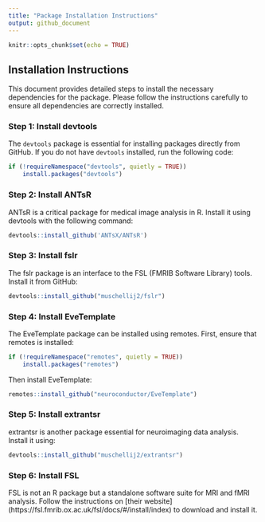 ```yaml
---
title: "Package Installation Instructions"
output: github_document
---
```


```r
knitr::opts_chunk$set(echo = TRUE)
```

## Installation Instructions

This document provides detailed steps to install the necessary dependencies for the package. Please follow the instructions carefully to ensure all dependencies are correctly installed.

### Step 1: Install devtools

The `devtools` package is essential for installing packages directly from GitHub. If you do not have `devtools` installed, run the following code:

```r
if (!requireNamespace("devtools", quietly = TRUE))
    install.packages("devtools")
```

### Step 2: Install ANTsR

ANTsR is a critical package for medical image analysis in R. Install it using devtools with the following command:

```r
devtools::install_github('ANTsX/ANTsR')
```

### Step 3: Install fslr

The fslr package is an interface to the FSL (FMRIB Software Library) tools. Install it from GitHub:

```r
devtools::install_github("muschellij2/fslr")
```

### Step 4: Install EveTemplate

The EveTemplate package can be installed using remotes. First, ensure that remotes is installed:

```r
if (!requireNamespace("remotes", quietly = TRUE))
    install.packages("remotes")
```

Then install EveTemplate:

```r
remotes::install_github("neuroconductor/EveTemplate")
```

### Step 5: Install extrantsr

extrantsr is another package essential for neuroimaging data analysis. Install it using:

```r
devtools::install_github("muschellij2/extrantsr")
```

### Step 6: Install FSL

FSL is not an R package but a standalone software suite for MRI and fMRI analysis. Follow the instructions on [their website] (https://fsl.fmrib.ox.ac.uk/fsl/docs/#/install/index) to download and install it.


